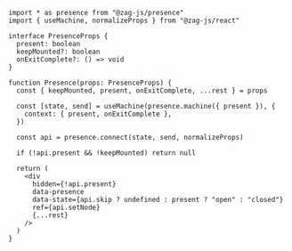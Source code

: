 ```tsx
import * as presence from "@zag-js/presence"
import { useMachine, normalizeProps } from "@zag-js/react"

interface PresenceProps {
  present: boolean
  keepMounted?: boolean
  onExitComplete?: () => void
}

function Presence(props: PresenceProps) {
  const { keepMounted, present, onExitComplete, ...rest } = props

  const [state, send] = useMachine(presence.machine({ present }), {
    context: { present, onExitComplete },
  })

  const api = presence.connect(state, send, normalizeProps)

  if (!api.present && !keepMounted) return null

  return (
    <div
      hidden={!api.present}
      data-presence
      data-state={api.skip ? undefined : present ? "open" : "closed"}
      ref={api.setNode}
      {...rest}
    />
  )
}
```
